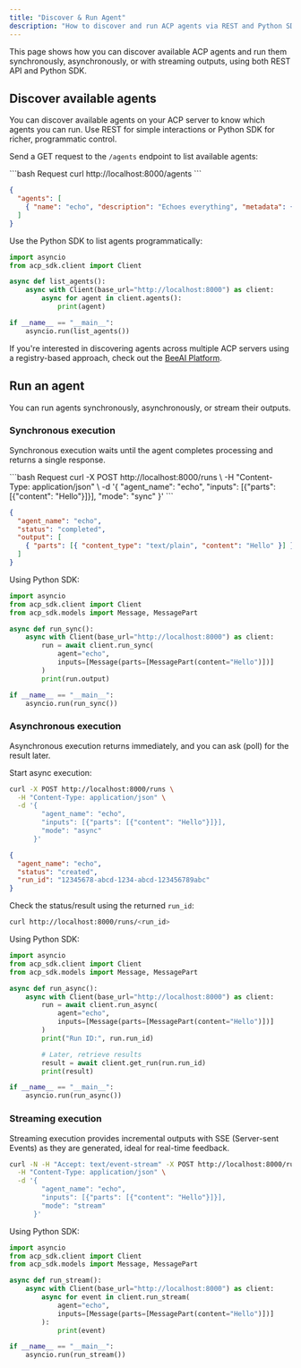 ```yaml
---
title: "Discover & Run Agent"
description: "How to discover and run ACP agents via REST and Python SDK"
---
```


This page shows how you can discover available ACP agents and run them synchronously, asynchronously, or with streaming outputs, using both REST API and Python SDK.

## Discover available agents

You can discover available agents on your ACP server to know which agents you can run. Use REST for simple interactions or Python SDK for richer, programmatic control.

Send a GET request to the `/agents` endpoint to list available agents:

<CodeGroup>
```bash Request
curl http://localhost:8000/agents
```

```json Response
{
  "agents": [
    { "name": "echo", "description": "Echoes everything", "metadata": {} }
  ]
}
```

</CodeGroup>

Use the Python SDK to list agents programmatically:

```python
import asyncio
from acp_sdk.client import Client

async def list_agents():
    async with Client(base_url="http://localhost:8000") as client:
        async for agent in client.agents():
            print(agent)

if __name__ == "__main__":
    asyncio.run(list_agents())
```

If you're interested in discovering agents across multiple ACP servers using a registry-based approach, check out the [BeeAI Platform](https://beeai.dev).

## Run an agent

You can run agents synchronously, asynchronously, or stream their outputs.

### Synchronous execution

Synchronous execution waits until the agent completes processing and returns a single response.

<CodeGroup>
```bash Request
curl -X POST http://localhost:8000/runs \
  -H "Content-Type: application/json" \
  -d '{
        "agent_name": "echo",
        "inputs": [{"parts": [{"content": "Hello"}]}],
        "mode": "sync"
      }'
```

```json Response
{
  "agent_name": "echo",
  "status": "completed",
  "output": [
    { "parts": [{ "content_type": "text/plain", "content": "Hello" }] }
  ]
}
```

</CodeGroup>

Using Python SDK:

```python
import asyncio
from acp_sdk.client import Client
from acp_sdk.models import Message, MessagePart

async def run_sync():
    async with Client(base_url="http://localhost:8000") as client:
        run = await client.run_sync(
            agent="echo",
            inputs=[Message(parts=[MessagePart(content="Hello")])]
        )
        print(run.output)

if __name__ == "__main__":
    asyncio.run(run_sync())
```

### Asynchronous execution

Asynchronous execution returns immediately, and you can ask (poll) for the result later.

Start async execution:

<CodeGroup>

```bash Request
curl -X POST http://localhost:8000/runs \
  -H "Content-Type: application/json" \
  -d '{
        "agent_name": "echo",
        "inputs": [{"parts": [{"content": "Hello"}]}],
        "mode": "async"
      }'
```

```json Response
{
  "agent_name": "echo",
  "status": "created",
  "run_id": "12345678-abcd-1234-abcd-123456789abc"
}
```

</CodeGroup>

Check the status/result using the returned `run_id`:

```bash
curl http://localhost:8000/runs/<run_id>
```

Using Python SDK:

```python
import asyncio
from acp_sdk.client import Client
from acp_sdk.models import Message, MessagePart

async def run_async():
    async with Client(base_url="http://localhost:8000") as client:
        run = await client.run_async(
            agent="echo",
            inputs=[Message(parts=[MessagePart(content="Hello")])]
        )
        print("Run ID:", run.run_id)

        # Later, retrieve results
        result = await client.get_run(run.run_id)
        print(result)

if __name__ == "__main__":
    asyncio.run(run_async())
```

### Streaming execution

Streaming execution provides incremental outputs with SSE (Server-sent Events) as they are generated, ideal for real-time feedback.

```bash
curl -N -H "Accept: text/event-stream" -X POST http://localhost:8000/runs \
  -H "Content-Type: application/json" \
  -d '{
        "agent_name": "echo",
        "inputs": [{"parts": [{"content": "Hello"}]}],
        "mode": "stream"
      }'
```

Using Python SDK:

```python
import asyncio
from acp_sdk.client import Client
from acp_sdk.models import Message, MessagePart

async def run_stream():
    async with Client(base_url="http://localhost:8000") as client:
        async for event in client.run_stream(
            agent="echo",
            inputs=[Message(parts=[MessagePart(content="Hello")])]
        ):
            print(event)

if __name__ == "__main__":
    asyncio.run(run_stream())
```
